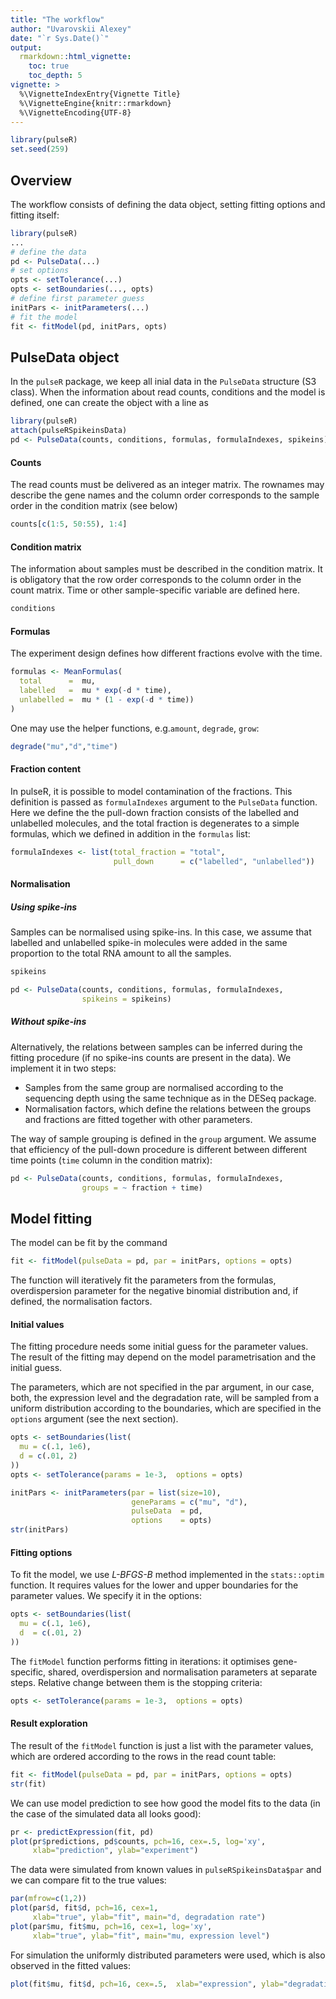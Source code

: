 ```yaml
---
title: "The workflow"
author: "Uvarovskii Alexey"
date: "`r Sys.Date()`"
output: 
  rmarkdown::html_vignette:
    toc: true
    toc_depth: 5
vignette: >
  %\VignetteIndexEntry{Vignette Title}
  %\VignetteEngine{knitr::rmarkdown}
  %\VignetteEncoding{UTF-8}
---
```


```r
library(pulseR)
set.seed(259)
```

## Overview

The workflow consists of defining the data object, setting fitting options
and fitting itself:

```r
library(pulseR)
...
# define the data
pd <- PulseData(...)
# set options 
opts <- setTolerance(...)
opts <- setBoundaries(..., opts)
# define first parameter guess
initPars <- initParameters(...)
# fit the model
fit <- fitModel(pd, initPars, opts)
```

## PulseData object

In the `pulseR` package, we keep all inial data in the `PulseData` structure
(S3 class). When the information about read counts, conditions and the model is
defined, one can create the object with a line as 

```r
library(pulseR)
attach(pulseRSpikeinsData)
pd <- PulseData(counts, conditions, formulas, formulaIndexes, spikeins)
```

#### Counts

The read counts must be delivered as an integer matrix.
The rownames may describe the gene names and the column order corresponds to the
sample order in the condition matrix (see below) 
```r
counts[c(1:5, 50:55), 1:4]
```

#### Condition matrix

The information about samples must be described in the condition matrix.
It is obligatory that the row order corresponds to the column order in the
count matrix. Time or other sample-specific variable are defined here.

```r
conditions
```

#### Formulas

The experiment design defines how different fractions evolve with the time.

```r
formulas <- MeanFormulas(
  total      =  mu,
  labelled   =  mu * exp(-d * time),
  unlabelled =  mu * (1 - exp(-d * time))
)
```

One may use the helper functions, e.g.`amount`, `degrade`, `grow`:

```r
degrade("mu","d","time")
```

#### Fraction content

In pulseR, it is possible to model contamination of the fractions.
This definition is passed as `formulaIndexes` argument to the `PulseData`
function.
Here we define the the pull-down fraction consists of the labelled and
unlabelled molecules, and the total fraction is degenerates to a simple 
formulas, which we defined in addition in the `formulas` list:

```r
formulaIndexes <- list(total_fraction = "total",
                       pull_down      = c("labelled", "unlabelled"))
```


#### Normalisation

##### Using spike-ins

Samples can be normalised using spike-ins. In this case,
we assume that labelled and unlabelled spike-in molecules 
were added in the same proportion to the total RNA amount to all the samples.

```r
spikeins
```

```r
pd <- PulseData(counts, conditions, formulas, formulaIndexes, 
                spikeins = spikeins)
```

##### Without spike-ins

Alternatively, the relations between samples can be inferred during the 
fitting procedure (if no spike-ins counts are present in the data).
We implement it in two steps:

- Samples from the same group are normalised according to the 
  sequencing depth using the same technique as in the DESeq package.
- Normalisation factors, which define the relations between the groups  and 
  fractions are fitted together with other parameters.

The way of sample grouping is defined in the `group` argument.
We assume that efficiency of the pull-down procedure is different 
between different time points (`time` column in the condition matrix):

```r
pd <- PulseData(counts, conditions, formulas, formulaIndexes, 
                groups = ~ fraction + time)
```

## Model fitting

The model can be fit by the command
```r
fit <- fitModel(pulseData = pd, par = initPars, options = opts)
```

The function will iteratively fit the parameters from the formulas, 
overdispersion parameter for the negative binomial distribution and,
if defined, the normalisation factors.

#### Initial values

The fitting procedure needs some initial guess for the parameter values.
The result of the fitting may depend on the model parametrisation and
the initial guess.

The parameters, which are not specified in the par argument,
in our case, both, the expression level and the degradation rate, will
be sampled from a uniform distribution according to the boundaries,
which are specified in the `options` argument (see the next section).

```r
opts <- setBoundaries(list(
  mu = c(.1, 1e6),
  d = c(.01, 2)
))
opts <- setTolerance(params = 1e-3,  options = opts)
```

```r
initPars <- initParameters(par = list(size=10),
                           geneParams = c("mu", "d"), 
                           pulseData  = pd, 
                           options    = opts)
str(initPars)
```

#### Fitting options

To fit the model, we use *L-BFGS-B*  method implemented 
in the `stats::optim` function. It requires values for the lower and upper
boundaries for the parameter values. We specify it in the options:
```r
opts <- setBoundaries(list(
  mu = c(.1, 1e6),
  d  = c(.01, 2)
))
```

The `fitModel` function performs fitting in iterations: it
optimises gene-specific, shared, overdispersion and normalisation parameters
at separate steps. Relative change between them is the stopping criteria:
```r
opts <- setTolerance(params = 1e-3,  options = opts)
```

#### Result exploration

The result of the `fitModel` function is just a list with the parameter
values, which are ordered according to the rows in the read count table:
```r
fit <- fitModel(pulseData = pd, par = initPars, options = opts)
str(fit)
```

We can use model prediction to see how good the model fits to the data
(in the case of the simulated data all looks good):

```r
pr <- predictExpression(fit, pd)
plot(pr$predictions, pd$counts, pch=16, cex=.5, log='xy',
     xlab="prediction", ylab="experiment")
```

The data were simulated from known values in `pulseRSpikeinsData$par` and
we can compare fit to the true values:
```r
par(mfrow=c(1,2))
plot(par$d, fit$d, pch=16, cex=1, 
     xlab="true", ylab="fit", main="d, degradation rate")
plot(par$mu, fit$mu, pch=16, cex=1, log='xy',
     xlab="true", ylab="fit", main="mu, expression level")
```

For simulation the uniformly distributed parameters were used, which is
also observed in the fitted values:

```r
plot(fit$mu, fit$d, pch=16, cex=.5,  xlab="expression", ylab="degradation")
```